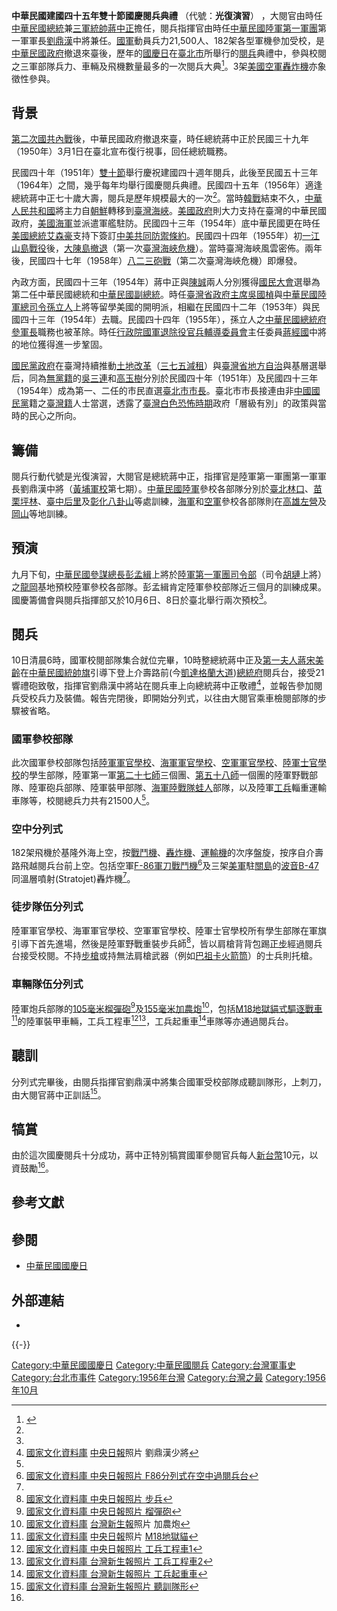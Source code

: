 {{refimprove|time=2019-09-08T17:06:34+00:00}}
{{noteTA
|1=zh-cn:朝鲜战争; zh-sg:韩战; zh-tw:韓戰; zh-hk:韓戰
|2=zh-cn:蒋介石; zh-tw:蔣中正; zh-hk:蔣介石
}}

'''中華民國建國四十五年雙十節國慶閱兵典禮''' （代號：'''光復演習'''） ，大閱官由時任[[中華民國總統|中華民國總統]]兼[[三軍統帥|三軍統帥]][[蔣中正|蔣中正]]擔任，閱兵指揮官由時任[[陸軍六軍團|中華民國陸軍第一軍團]]第一軍軍長[[劉鼎漢|劉鼎漢]]中將兼任。[[中華民國國軍|國軍]]動員兵力21,500人、182架各型軍機參加受校，是[[中華民國政府|中華民國政府]]撤退來臺後，歷年的[[中華民國國慶日|國慶日]]在[[臺北市|臺北市]]所舉行的[[閱兵|閱兵]]典禮中，參與校閱之三軍部隊兵力、車輛及飛機數量最多的一次閱兵大典<ref name="世界">{{cite news|url=http://www.worldjournal.com/view/full_lit/14486800/article-%E6%B0%91%E5%9C%8B45%E5%B9%B4%E5%A4%A7%E9%96%B1%E5%85%B5?instance=lit|title=民國45年大閱兵|author=劉國青|publisher=世界新聞網|date=2011-07-02|deadurl=yes|archiveurl=https://archive.is/20130428153202/http://www.worldjournal.com/view/full_lit/14486800/article-%E6%B0%91%E5%9C%8B45%E5%B9%B4%E5%A4%A7%E9%96%B1%E5%85%B5?instance=lit|archivedate=2013-04-28|accessdate=2011-07-04}}</ref>。3架[[美國空軍|美國空軍]][[轟炸機|轟炸機]]亦象徵性參與。

==背景==
[[第二次國共內戰|第二次國共內戰]]後，中華民國政府撤退來臺，時任總統蔣中正於民國三十九年（1950年）3月1日在臺北宣布復行視事，回任總統職務。

民國四十年（1951年）[[雙十節|雙十節]]舉行慶祝建國四十週年閱兵，此後至民國五十三年（1964年）之間，幾乎每年均舉行國慶閱兵典禮。民國四十五年（1956年）適逢總統蔣中正七十歲大壽，閱兵是歷年規模最大的一次<ref name="世界"/>。當時[[韓戰|韓戰]]結束不久，[[中華人民共和國|中華人民共和國]]將主力自[[朝鮮|朝鮮]]轉移到[[臺灣海峽|臺灣海峽]]。[[美國政府|美國政府]]則大力支持在臺灣的中華民國政府，[[美國海軍|美國海軍]]並派遣軍艦駐防。民國四十三年（1954年）底中華民國更在時任[[美國總統|美國總統]][[艾森豪|艾森豪]]支持下簽訂[[中美共同防禦條約|中美共同防禦條約]]。民國四十四年（1955年）初[[一江山島戰役|一江山島戰役]]後，[[大陳島撤退|大陳島撤退]]（第一次[[臺灣海峽危機|臺灣海峽危機]]）。當時臺灣海峽風雲密佈。兩年後，民國四十七年（1958年）[[八二三砲戰|八二三砲戰]]（第二次臺灣海峽危機）即爆發。

內政方面，民國四十三年（1954年）蔣中正與[[陳誠|陳誠]]兩人分別獲得[[國民大會|國民大會]]選舉為第二任中華民國總統和[[中華民國副總統|中華民國副總統]]。時任[[臺灣省政府主席|臺灣省政府主席]][[吳國楨|吳國楨]]與[[中華民國陸軍司令|中華民國陸軍總司令]][[孫立人|孫立人]]上將等留學美國的開明派，相繼在民國四十二年（1953年）與民國四十三年（1954年）去職。民國四十四年（1955年），孫立人之[[中華民國總統府參軍長|中華民國總統府參軍長]]職務也被革除。時任[[行政院國軍退除役官兵輔導委員會|行政院國軍退除役官兵輔導委員會]]主任委員[[蔣經國|蔣經國]]中將的地位獲得進一步鞏固。

[[國民黨政府|國民黨政府]]在臺灣持續推動[[土地改革|土地改革]]（[[三七五減租|三七五減租]]）與[[臺灣省|臺灣省]][[地方自治|地方自治]]與基層選舉后，同為[[無黨籍|無黨籍]]的[[吳三連|吳三連]]和[[高玉樹|高玉樹]]分別於民國四十年（1951年）及民國四十三年（1954年）成為第一、二任的市民直選[[臺北市市長|臺北市市長]]。臺北市市長接連由非[[中國國民黨|中國國民黨]]籍之[[臺灣籍|臺灣籍]]人士當選，透露了[[臺灣白色恐怖時期|臺灣白色恐怖時期]]政府「層級有別」的政策與當時的民心之所向。

==籌備==
閱兵行動代號是光復演習，大閱官是總統蔣中正，指揮官是陸軍第一軍團第一軍軍長劉鼎漢中將（[[黃埔軍校|黃埔軍校]]第七期）。[[中華民國陸軍|中華民國陸軍]]參校各部隊分別於[[新北市|臺北]][[林口區|林口]]、[[苗栗縣|苗栗]][[卓蘭鎮|坪林]]、[[臺中縣|臺中]][[后里區|后里]]及[[彰化縣|彰化]][[八卦山_(彰化縣)|八卦山]]等處訓練，[[中華民國海軍|海軍]]和[[中華民國空軍|空軍]]參校各部隊則在[[高雄市|高雄]][[左營區|左營]]及[[岡山區|岡山]]等地訓練。

== 預演 ==
九月下旬，[[中華民國參謀總長|中華民國參謀總長]][[彭孟緝|彭孟緝]]上將於[[陸軍六軍團|陸軍第一軍團司令部]]（司令[[胡璉|胡璉]]上將）之[[龍岡|龍岡]]基地預校陸軍參校各部隊。彭孟緝肯定陸軍參校部隊近三個月的訓練成果。國慶籌備會與閱兵指揮部又於10月6日、8日於臺北舉行兩次預校<ref name="世界"/>。

== 閱兵 ==
10日清晨6時，國軍校閱部隊集合就位完畢，10時整總統蔣中正及[[中華民國第一夫人|第一夫人]][[蔣宋美齡|蔣宋美齡]]在[[中華民國統帥旗|中華民國統帥旗]]引導下登上介壽路前(今[[凱達格蘭大道|凱達格蘭大道]])[[中華民國總統府|總統府]]閱兵台，接受21響禮砲致敬，指揮官劉鼎漢中將站在閱兵車上向總統蔣中正敬禮<ref>[http://nrch.cca.gov.tw/ccahome/search/search_meta.jsp?xml_id=0001556293&dofile=getImage.jsp?d=1309814433758&id=0000901762&filename=cca220001-hp-cdn0063880-0001-i.jpg 國家文化資料庫]{{dead link|date=十一月 2017 |bot=InternetArchiveBot }} [[中央日報|中央日報]]照片 劉鼎漢少將</ref>，並報告參加閱兵受校兵力及裝備。報告完閉後，即開始分列式，以往由大閱官乘車檢閱部隊的步驟被省略。

=== 國軍參校部隊 ===
此次國軍參校部隊包括[[陸軍軍官學校|陸軍軍官學校]]、[[海軍軍官學校|海軍軍官學校]]、[[空軍軍官學校|空軍軍官學校]]、[[陸軍士官學校|陸軍士官學校]]的學生部隊，陸軍第一軍[[第二十七師|第二十七師]]三個團、[[第五十八師|第五十八師]]一個團的陸軍野戰部隊、陸軍砲兵部隊、陸軍裝甲部隊、[[中華民國海軍陸戰隊|海軍陸戰隊]][[蛙人|蛙人]]部隊，以及陸軍[[工兵|工兵]]輜重運輸車隊等，校閱總兵力共有21500人<ref name="世界"/>。

=== 空中分列式 ===
182架飛機於基隆外海上空，按[[戰鬥機|戰鬥機]]、[[轟炸機|轟炸機]]、[[運輸機|運輸機]]的次序盤旋，按序自介壽路飛越閱兵台前上空。包括空軍[[F-86軍刀戰鬥機|F-86軍刀戰鬥機]]<ref>[http://nrch.cca.gov.tw/ccahome/search/search_meta.jsp?xml_id=0000805121&dofile=getImage.jsp?d=1309750633485&id=0000839810&filename=cca220001-hp-cdn0097521-0001-i.jpg 國家文化資料庫 中央日報照片 F86分列式在空中過閱兵台]{{dead link|date=十一月 2017 |bot=InternetArchiveBot }}</ref>及三架[[美軍|美軍]]駐[[關島|關島]]的[[波音|波音]][[B-47|B-47]]同溫層噴射(Stratojet)轟炸機<ref name="世界"/>。

=== 徒步隊伍分列式 ===
陸軍軍官學校、海軍軍官學校、空軍軍官學校、陸軍士官學校所有學生部隊在軍旗引導下首先進場，然後是陸軍野戰重裝步兵師<ref>[http://nrch.cca.gov.tw/ccahome/search/search_meta.jsp?xml_id=0000805117&dofile=getImage.jsp?d=1309750631994&id=0000839806&filename=cca220001-hp-cdn0097517-0001-i.jpg 國家文化資料庫 中央日報照片 步兵]{{dead link|date=十一月 2017 |bot=InternetArchiveBot }}</ref>，皆以肩槍背背包踢[[正步|正步]]經過閱兵台接受校閱。不持[[步槍|步槍]]或持無法肩槍武器（例如[[巴祖卡火箭筒|巴祖卡火箭筒]]）的士兵則托槍。

=== 車輛隊伍分列式 ===
陸軍炮兵部隊的[[M101榴彈砲|105毫米榴彈砲]]<ref>[http://nrch.cca.gov.tw/ccahome/search/search_meta.jsp?xml_id=0000773278&dofile=getImage.jsp?d=1309804790109&id=0000901764&filename=cca220001-hp-cdn0063882-0001-i.jpg 國家文化資料庫 中央日報照片 榴彈砲]{{dead link|date=十一月 2017 |bot=InternetArchiveBot }}</ref>及[[M59加農炮|155毫米加農炮]]<ref>[http://nrch.cca.gov.tw/ccahome/search/search_meta.jsp?xml_id=0000805123&dofile=getImage.jsp?d=1309750633872&id=0000839812&filename=cca220001-hp-cdn0097523-0001-i.jpg 國家文化資料庫]{{dead link|date=十一月 2017 |bot=InternetArchiveBot }} [[台灣新生報|台灣新生報]]照片 加農炮</ref>，包括[[M18地獄貓|M18地獄貓式驅逐戰車]]<ref>[http://nrch.cca.gov.tw/ccahome/search/search_meta.jsp?xml_id=0000773279&dofile=getImage.jsp?d=1309750631001&id=0000901765&filename=cca220001-hp-cdn0063883-0001-i.jpg 國家文化資料庫]{{dead link|date=十一月 2017 |bot=InternetArchiveBot }} [[中央日報|中央日報]]照片 [[M18地獄貓|M18地獄貓]] </ref>的陸軍裝甲車輛，工兵工程車<ref>[http://nrch.cca.gov.tw/ccahome/search/search_meta.jsp?xml_id=0000773274&dofile=getImage.jsp?d=1309750629651&id=0000901760&filename=cca220001-hp-cdn0063878-0001-i.jpg 國家文化資料庫 中央日報照片 工兵工程車1]{{dead link|date=十一月 2017 |bot=InternetArchiveBot }}</ref><ref>[http://nrch.cca.gov.tw/ccahome/search/search_meta.jsp?xml_id=0000805119&dofile=getImage.jsp?d=1309750632935&id=0000839808&filename=cca220001-hp-cdn0097519-0001-i.jpg 國家文化資料庫 台灣新生報照片 工兵工程車2]{{dead link|date=十一月 2017 |bot=InternetArchiveBot }}</ref>，工兵起重車<ref>[http://nrch.cca.gov.tw/ccahome/search/search_meta.jsp?xml_id=0000805118&dofile=getImage.jsp?d=1309750632377&id=0000839807&filename=cca220001-hp-cdn0097518-0001-i.jpg 國家文化資料庫 台灣新生報照片 工兵起重車]{{dead link|date=十一月 2017 |bot=InternetArchiveBot }}</ref>車隊等亦通過閱兵台。

== 聽訓 ==
分列式完畢後，由閱兵指揮官劉鼎漢中將集合國軍受校部隊成聽訓隊形，上刺刀，由大閱官蔣中正訓話<ref>[http://nrch.cca.gov.tw/ccahome/search/search_meta.jsp?xml_id=0000805127&dofile=getImage.jsp?d=1309750635112&id=0000839816&filename=cca220001-hp-cdn0097527-0001-i.jpg 國家文化資料庫 台灣新生報照片 聽訓隊形]{{dead link|date=十一月 2017 |bot=InternetArchiveBot }}</ref>。

== 犒賞 ==
由於這次國慶閱兵十分成功，蔣中正特別犒賞國軍參閱官兵每人[[新台幣|新台幣]]10元，以資鼓勵<ref name="世界"/>。

== 參考文獻 ==
{{Reflist|2}}

== 參閱 ==
*[[國慶日_(中華民國)|中華民國國慶日]]

==外部連結==
*{{youtube|I4TQzqRrlG0|中華民國四十五年國慶閱兵大典}}
{{-}}
{{中華民國閱兵|state=collapsed}}

[[Category:中華民國國慶日|Category:中華民國國慶日]]
[[Category:中華民國閱兵|Category:中華民國閱兵]]
[[Category:台灣軍事史|Category:台灣軍事史]]
[[Category:台北市事件|Category:台北市事件]]
[[Category:1956年台灣|Category:1956年台灣]]
[[Category:台灣之最|Category:台灣之最]]
[[Category:1956年10月|Category:1956年10月]]